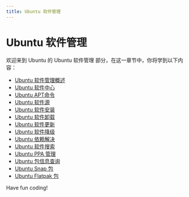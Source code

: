 ```yaml
---
title: Ubuntu 软件管理
---
```


# Ubuntu 软件管理

欢迎来到 Ubuntu 的 Ubuntu 软件管理 部分，在这一章节中，你将学到以下内容：

- [Ubuntu 软件管理概述](./0-ubuntu-software-management-overview.mdx)
- [Ubuntu 软件中心](./1-ubuntu-software-center.mdx)
- [Ubuntu APT命令](./2-ubuntu-apt-command.mdx)
- [Ubuntu 软件源](./3-ubuntu-software-source.mdx)
- [Ubuntu 软件安装](./4-ubuntu-software-installation.mdx)
- [Ubuntu 软件卸载](./5-ubuntu-software-uninstall.mdx)
- [Ubuntu 软件更新](./6-ubuntu-software-update.mdx)
- [Ubuntu 软件降级](./7-ubuntu-software-downgrade.mdx)
- [Ubuntu 依赖解决](./8-ubuntu-dependency-resolution.mdx)
- [Ubuntu 软件搜索](./9-ubuntu-software-search.mdx)
- [Ubuntu PPA 管理](./10-ubuntu-ppa-management.mdx)
- [Ubuntu 包信息查询](./11-ubuntu-package-information-query.mdx)
- [Ubuntu Snap 包](./12-ubuntu-snap-package.mdx)
- [Ubuntu Flatpak 包](./13-ubuntu-flatpak-package.mdx)

Have fun coding!